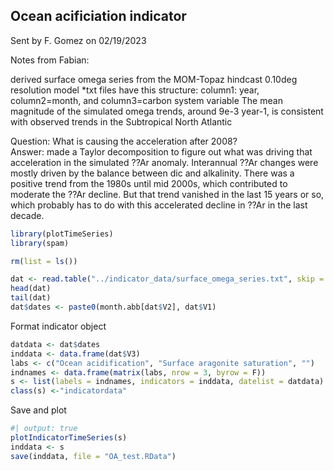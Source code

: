 ## Ocean acificiation indicator

Sent by F. Gomez on 02/19/2023

Notes from Fabian:

derived surface omega series from the MOM-Topaz hindcast 0.10deg resolution model \*txt files have this structure: column1: year, column2=month, and column3=carbon system variable The mean magnitude of the simulated omega trends, around 9e-3 year-1, is consistent with observed trends in the Subtropical North Atlantic

Question: What is causing the acceleration after 2008?\
Answer: made a Taylor decomposition to figure out what was driving that acceleration in the simulated ??Ar anomaly. Interannual ??Ar changes were mostly driven by the balance between dic and alkalinity. There was a positive trend from the 1980s until mid 2000s, which contributed to moderate the ??Ar decline. But that trend vanished in the last 15 years or so, which probably has to do with this accelerated decline in ??Ar in the last decade.

```r
library(plotTimeSeries)
library(spam)
```

```r
rm(list = ls())

dat <- read.table("../indicator_data/surface_omega_series.txt", skip = 0, header = F)
head(dat)
tail(dat)
dat$dates <- paste0(month.abb[dat$V2], dat$V1)
```

Format indicator object

```r
datdata <- dat$dates 
inddata <- data.frame(dat$V3) 
labs <- c("Ocean acidification", "Surface aragonite saturation", "") 
indnames <- data.frame(matrix(labs, nrow = 3, byrow = F)) 
s <- list(labels = indnames, indicators = inddata, datelist = datdata)
class(s) <-"indicatordata"
```

Save and plot

```r
#| output: true
plotIndicatorTimeSeries(s)
inddata <- s 
save(inddata, file = "OA_test.RData")
```
